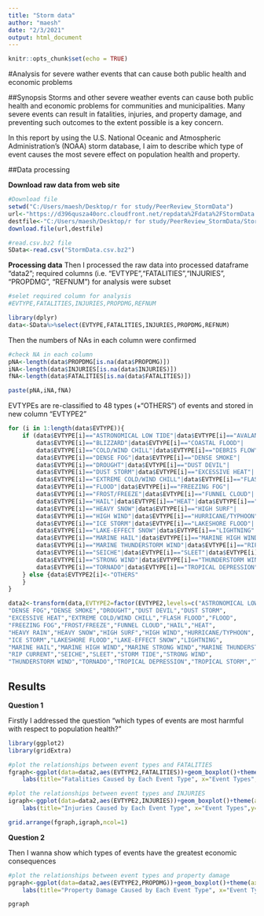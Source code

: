 ```yaml
---
title: "Storm data"
author: "maesh"
date: "2/3/2021"
output: html_document
---
```


```r
knitr::opts_chunk$set(echo = TRUE)
```


#Analysis for severe wather events that can cause both public health and economic problems


##Synopsis
Storms and other severe weather events can cause both public health and economic problems for communities and municipalities. Many severe events can result in fatalities, injuries, and property damage, and preventing such outcomes to the extent possible is a key concern.


In this report by using the U.S. National Oceanic and Atmospheric Administration's (NOAA) storm database, I aim to describe which type of event causes the most severe effect on population health and property.


##Data processing

**Download raw data from web site**

```r
#Download file
setwd("C:/Users/maesh/Desktop/r for study/PeerReview_StormData")
url<-"https://d396qusza40orc.cloudfront.net/repdata%2Fdata%2FStormData.csv.bz2"
destfile<-"C:/Users/maesh/Desktop/r for study/PeerReview_StormData/StormData.csv.bz2"
download.file(url,destfile)

#read.csv.bz2 file
SData<-read.csv("StormData.csv.bz2")
```

**Processing data**
Then I processed the raw data into processed dataframe "data2"; required columns (i.e. "EVTYPE","FATALITIES","INJURIES", "PROPDMG", "REFNUM") for analysis were subset

```r

#selet required column for analysis
#EVTYPE,FATALITIES,INJURIES,PROPDMG,REFNUM

library(dplyr)
data<-SData%>%select(EVTYPE,FATALITIES,INJURIES,PROPDMG,REFNUM)
```

Then the numbers of NAs in each column were confirmed

```r
#check NA in each column
pNA<-length(data$PROPDMG[is.na(data$PROPDMG)])
iNA<-length(data$INJURIES[is.na(data$INJURIES)])
fNA<-length(data$FATALITIES[is.na(data$FATALITIES)])

paste(pNA,iNA,fNA)
```

EVTYPEs are re-classified to 48 types (+"OTHERS") of events and stored in new column "EVTYPE2"

```r
for (i in 1:length(data$EVTYPE)){
    if (data$EVTYPE[i]=="ASTRONOMICAL LOW TIDE"|data$EVTYPE[i]=="AVALANCHE"|
        data$EVTYPE[i]=="BLIZZARD"|data$EVTYPE[i]=="COASTAL FLOOD"|
        data$EVTYPE[i]=="COLD/WIND CHILL"|data$EVTYPE[i]=="DEBRIS FLOW"|
        data$EVTYPE[i]=="DENSE FOG"|data$EVTYPE[i]=="DENSE SMOKE"|
        data$EVTYPE[i]=="DROUGHT"|data$EVTYPE[i]=="DUST DEVIL"|
        data$EVTYPE[i]=="DUST STORM"|data$EVTYPE[i]=="EXCESSIVE HEAT"|
        data$EVTYPE[i]=="EXTREME COLD/WIND CHILL"|data$EVTYPE[i]=="FLASH FLOOD"|
        data$EVTYPE[i]=="FLOOD"|data$EVTYPE[i]=="FREEZING FOG"|
        data$EVTYPE[i]=="FROST/FREEZE"|data$EVTYPE[i]=="FUNNEL CLOUD"|
        data$EVTYPE[i]=="HAIL"|data$EVTYPE[i]=="HEAT"|data$EVTYPE[i]=="HEAVY RAIN"|
        data$EVTYPE[i]=="HEAVY SNOW"|data$EVTYPE[i]=="HIGH SURF"|
        data$EVTYPE[i]=="HIGH WIND"|data$EVTYPE[i]=="HURRICANE/TYPHOON"|
        data$EVTYPE[i]=="ICE STORM"|data$EVTYPE[i]=="LAKESHORE FLOOD"|
        data$EVTYPE[i]=="LAKE-EFFECT SNOW"|data$EVTYPE[i]=="LIGHTNING"|
        data$EVTYPE[i]=="MARINE HAIL"|data$EVTYPE[i]=="MARINE HIGH WIND"|data$EVTYPE[i]=="MARINE STRONG WIND"|
        data$EVTYPE[i]=="MARINE THUNDERSTORM WIND"|data$EVTYPE[i]=="RIP CURRENT"|
        data$EVTYPE[i]=="SEICHE"|data$EVTYPE[i]=="SLEET"|data$EVTYPE[i]=="STORM TIDE"|
        data$EVTYPE[i]=="STRONG WIND"|data$EVTYPE[i]=="THUNDERSTORM WIND"|
        data$EVTYPE[i]=="TORNADO"|data$EVTYPE[i]=="TROPICAL DEPRESSION"|data$EVTYPE[i]=="TROPICAL STORM"|data$EVTYPE[i]=="TSUNAMI"|data$EVTYPE[i]=="VOLCANIC ASH"|data$EVTYPE[i]=="WATERSPOUT"|data$EVTYPE[i]=="WILDFIRE"|data$EVTYPE[i]=="WINTER STORM"|data$EVTYPE[i]=="WINTER WEATHER"){data$EVTYPE2[i]<-data$EVTYPE[i]
    } else {data$EVTYPE2[i]<-"OTHERS"
    }
}

data2<-transform(data,EVTYPE2=factor(EVTYPE2,levels=c("ASTRONOMICAL LOW TIDE","AVALANCHE","BLIZZARD","COASTAL FLOOD","COLD/WIND CHILL","DEBRIS FLOW",
"DENSE FOG","DENSE SMOKE","DROUGHT","DUST DEVIL","DUST STORM",
"EXCESSIVE HEAT","EXTREME COLD/WIND CHILL","FLASH FLOOD","FLOOD",
"FREEZING FOG","FROST/FREEZE","FUNNEL CLOUD","HAIL","HEAT",
"HEAVY RAIN","HEAVY SNOW","HIGH SURF","HIGH WIND","HURRICANE/TYPHOON",
"ICE STORM","LAKESHORE FLOOD","LAKE-EFFECT SNOW","LIGHTNING",
"MARINE HAIL","MARINE HIGH WIND","MARINE STRONG WIND","MARINE THUNDERSTORM WIND",
"RIP CURRENT","SEICHE","SLEET","STORM TIDE","STRONG WIND",
"THUNDERSTORM WIND","TORNADO","TROPICAL DEPRESSION","TROPICAL STORM","TSUNAMI","VOLCANIC ASH","WATERSPOUT","WILDFIRE","WINTER STORM","WINTER WEATHER","OTHERS")))
```

## Results

**Question 1**

Firstly I addressed the question "which types of events are most harmful with respect to population health?"

```r
library(ggplot2)
library(gridExtra)

#plot the relationships between event types and FATALITIES
fgraph<-ggplot(data=data2,aes(EVTYPE2,FATALITIES))+geom_boxplot()+theme(axis.text.x = element_text(angle = 90, hjust = 1))+
    labs(title="Fatalities Caused by Each Event Type", x="Event Types",y="FATALITIES")

#plot the relationships between event types and INJURIES
igraph<-ggplot(data=data2,aes(EVTYPE2,INJURIES))+geom_boxplot()+theme(axis.text.x = element_text(angle = 90, hjust = 1))+
    labs(title="Injuries Caused by Each Event Type", x="Event Types",y="INJURIES")

grid.arrange(fgraph,igraph,ncol=1)
```

**Question 2**

Then I wanna show which types of events have the greatest economic consequences

```r

#plot the relationships between event types and property damage
pgraph<-ggplot(data=data2,aes(EVTYPE2,PROPDMG))+geom_boxplot()+theme(axis.text.x = element_text(angle = 90, hjust = 1))+
    labs(title="Property Damage Caused by Each Event Type", x="Event Types",y="Property Damage")

pgraph

```
